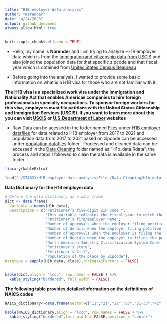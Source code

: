 ```yaml
---
title: "H1B-employer-data-analysis"
author: "Narender"
date: "4/24/2023"
output: github_document
always_allow_html: true
---
```


```r
knitr::opts_chunk$set(echo = TRUE)
```

* Hello, my name is **Narender** and I am trying to analyze H-1B employer data which is from the [Immigration and citizenship data from USCIS](https://www.uscis.gov/tools/reports-and-studies/h-1b-employer-data-hub) and also joined the population data for that specific zipcode and that fiscal year which is obtained from [United States Census Beaureau](https://data.census.gov/table?t=Counts,+Estimates,+and+Projections&g=010XX00US$8600000&tid=ACSDT5Y2021.B01003)

* Before going into the analysis, I wanted to provide some basic information on what is a H1B visa for those who are not familiar with it.

**The H1B visa is a specialized work visa under the Immigration and Nationality Act that enables American companies to hire foreign professionals in specialty occupations. To sponsor foreign workers for this visa, employers must file petitions with the United States Citizenship and Immigration Services (USCIS). If you want to learn more about this you can visit [USCIS](https://www.uscis.gov/working-in-the-united-states/h-1b-specialty-occupations) or [U.S.Department of Labor](https://www.dol.gov/agencies/whd/immigration/h1b) websites**

* Raw Data can be acessed in the folder named [Files](https://github.com/NarenderTumu/H1B-employer-data-analysis/tree/main/Files) under [H1B employer datafiles](https://github.com/NarenderTumu/H1B-employer-data-analysis/tree/main/Files/H1b%20employer%20datafiles) for data related to H1B employer from 2017 to 2021 and population data from 2017 to 2021 based on zipcode can be accessed under [population datafiles](https://github.com/NarenderTumu/H1B-employer-data-analysis/tree/main/Files/Population%20datafiles) folder . Processed and cleaned data can be accessed in the [Data Cleaning](https://github.com/NarenderTumu/H1B-employer-data-analysis/tree/main/Files/Data%20Cleaning) folder named as "H1b_data.Rdata", the process and steps I followed to clean the data is available in the same folder




```r
library(kableExtra)
```

```r
load("~/STA631/H1B-employer-data-analysis/Files/Data Cleaning/H1b_data.RData")
```


**Data Dictionary for the H1B employer data**

```r
# Define the data dictionary as a data frame
dict <- data.frame(
  Variable = names(H1b_data),
  Description = c("Petitioner’s five-digit ZIP code ",
                  "This variable indicates the fiscal year in which the H-1B petition was filed. Fiscal year in the United States starts from October 1st and ends on September 30th of the following year.", 
                  "Petitioner’s firm/employer name", 
                  "Number of approvals when the employer filing petition for the first time to the worker",
                  "Number of denails when the employer filing petition for the first time to the worker",
                  "Number of approvals when the employer is filing the petition for the worker who was already having an approved visa for the same employer and wishing to extend the workers time period",
                  "Number of denials when the employer is filing the petition for the worker who was already having an approved visa for the same employer and wishing to extend the workers time period",
                  "North American Industry Classification System Code: A character string that stands for an industry classification within the North American Industry Classification System,For more information on the NAICS, visit the [U.S. Census Bureau’s North American Industry Classification Code webpage](https://www.census.gov/naics/)",
                  "Petitioner’s state",
                  "Petitioner’s City",
                  "Population of the place by Zipcode"), 
Datatype = sapply(H1b_data, class),stringsAsFactors = FALSE)


kable(dict,align = "lccc", row.names = FALSE ) %>%
  kable_styling("bordered", full_width = FALSE)

```



**The following table provides detailed information on the definitions of NAICS codes**




```r
NAICS_dictionary<-data.frame(Sector=c("11","21","22","23","31-33","42","44-45","48-49","51","52","53","54","55","56","61","62","71","72","81","92","99"),Definition=c("Agriculture, Forestry, Fishing and Hunting","Mining, Quarrying, and Oil and Gas Extraction","Utilities","Construction","Manufacturing","Wholesale Trade","Retail Trade","Transportation and Warehousing","Information","Finance and Insurance","Real Estate and Rental and Leasing","Professional, Scientific, and Technical Services","Management of Companies and Enterprises","Administrative and Support and Waste Management and Remediation Services","Educational Services","Health Care and Social Assistance","Arts, Entertainment, and Recreation","Accommodation and Food Services","Other Services (except Public Administration)","Public Administration","Unknown"))

kable(NAICS_dictionary,align = "lccc", row.names = FALSE ) %>%
  kable_styling("bordered",full_width = FALSE,position = "center")
```